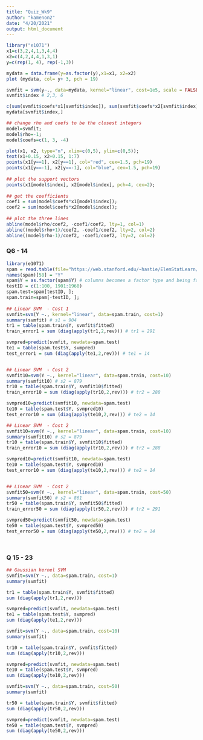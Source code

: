 ```yaml
---
title: "Quiz_Wk9"
author: "kamenon2"
date: "4/20/2021"
output: html_document
---
```


```r
library("e1071")
x1=c(3,2,4,1,3,4,4)
x2=c(4,2,4,4,1,3,1)
y=c(rep(1, 4), rep(-1,3))

mydata = data.frame(y=as.factor(y),x1=x1, x2=x2)
plot (mydata, col= y+ 3, pch = 19)

svmfit = svm(y~., data=mydata, kernel="linear", cost=1e5, scale = FALSE)
svmfit$index # 2,3, 6

c(sum(svmfit$coefs*x1[svmfit$index]), sum(svmfit$coefs*x2[svmfit$index]))
mydata[svmfit$index,]

## change rho and coefs to be the closest integers 
model=svmfit; 
model$rho=-1;   
model$coefs=c(1, 3, -4)

plot(x1, x2, type="n", xlim=c(0,5), ylim=c(0,5));
text(x1+0.15, x2+0.15, 1:7)
points(x1[y==1], x2[y==1], col="red", cex=1.5, pch=19)
points(x1[y==-1], x2[y==-1], col="blue", cex=1.5, pch=19)
  
## plot the support vectors
points(x1[model$index], x2[model$index], pch=4, cex=2); 
  
## get the coefficients	
coef1 = sum(model$coefs*x1[model$index]);
coef2 = sum(model$coefs*x2[model$index]);
 
## plot the three lines
abline(model$rho/coef2, -coef1/coef2, lty=1, col=1)
abline((model$rho+1)/coef2, -coef1/coef2, lty=2, col=2)
abline((model$rho-1)/coef2, -coef1/coef2, lty=2, col=2)
```


### Q6 - 14
```r
library(e1071)
spam = read.table(file="https://web.stanford.edu/~hastie/ElemStatLearn/datasets/spam.data")
names(spam)[58] = "Y"
spam$Y = as.factor(spam$Y) # columns becomes a factor type and being factor will have 1 additional component called levels.
testID = c(1:100, 1901:1960)
spam.test=spam[testID, ]; 
spam.train=spam[-testID, ];
  
## Linear SVM  - Cost 1
svmfit=svm(Y ~., kernel="linear", data=spam.train, cost=1)
summary(svmfit) # s1 = 904
tr1 = table(spam.train$Y, svmfit$fitted)
train_error1 = sum (diag(apply(tr1,2,rev))) # tr1 = 291

svmpred=predict(svmfit, newdata=spam.test)
te1 = table(spam.test$Y, svmpred)
test_error1 = sum (diag(apply(te1,2,rev))) # te1 = 14


## Linear SVM  - Cost 2
svmfit10=svm(Y ~., kernel="linear", data=spam.train, cost=10)
summary(svmfit10) # s2 = 879
tr10 = table(spam.train$Y, svmfit10$fitted)
train_error10 = sum (diag(apply(tr10,2,rev))) # tr2 = 288

svmpred10=predict(svmfit10, newdata=spam.test)
te10 = table(spam.test$Y, svmpred10)
test_error10 = sum (diag(apply(te10,2,rev))) # te2 = 14

## Linear SVM  - Cost 2
svmfit10=svm(Y ~., kernel="linear", data=spam.train, cost=10)
summary(svmfit10) # s2 = 879
tr10 = table(spam.train$Y, svmfit10$fitted)
train_error10 = sum (diag(apply(tr10,2,rev))) # tr2 = 288

svmpred10=predict(svmfit10, newdata=spam.test)
te10 = table(spam.test$Y, svmpred10)
test_error10 = sum (diag(apply(te10,2,rev))) # te2 = 14


## Linear SVM  - Cost 2
svmfit50=svm(Y ~., kernel="linear", data=spam.train, cost=50)
summary(svmfit50) # s2 = 861
tr50 = table(spam.train$Y, svmfit50$fitted)
train_error50 = sum (diag(apply(tr50,2,rev))) # tr2 = 291

svmpred50=predict(svmfit50, newdata=spam.test)
te50 = table(spam.test$Y, svmpred50)
test_error50 = sum (diag(apply(te50,2,rev))) # te2 = 14




```

### Q 15 - 23
```r
## Gaussian kernel SVM  
svmfit=svm(Y ~., data=spam.train, cost=1)
summary(svmfit)

tr1 = table(spam.train$Y, svmfit$fitted)
sum (diag(apply(tr1,2,rev)))

svmpred=predict(svmfit, newdata=spam.test)
te1 = table(spam.test$Y, svmpred)
sum (diag(apply(te1,2,rev)))


```
```r
svmfit=svm(Y ~., data=spam.train, cost=10)
summary(svmfit)

tr10 = table(spam.train$Y, svmfit$fitted)
sum (diag(apply(tr10,2,rev)))

svmpred=predict(svmfit, newdata=spam.test)
te10 = table(spam.test$Y, svmpred)
sum (diag(apply(te10,2,rev)))
```


```r
svmfit=svm(Y ~., data=spam.train, cost=50)
summary(svmfit)

tr50 = table(spam.train$Y, svmfit$fitted)
sum (diag(apply(tr50,2,rev)))

svmpred=predict(svmfit, newdata=spam.test)
te50 = table(spam.test$Y, svmpred)
sum (diag(apply(te50,2,rev)))
```

